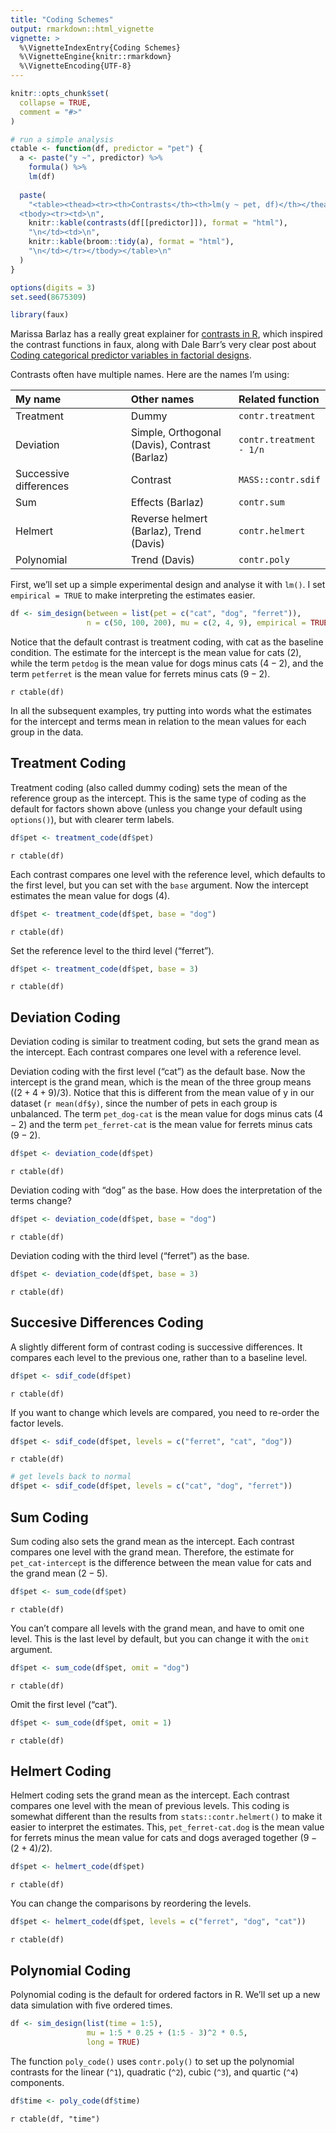 ```yaml
---
title: "Coding Schemes"
output: rmarkdown::html_vignette
vignette: >
  %\VignetteIndexEntry{Coding Schemes}
  %\VignetteEngine{knitr::rmarkdown}
  %\VignetteEncoding{UTF-8}
---
```


```r
knitr::opts_chunk$set(
  collapse = TRUE,
  comment = "#>"
)

# run a simple analysis 
ctable <- function(df, predictor = "pet") {
  a <- paste("y ~", predictor) %>%
    formula() %>%
    lm(df)
  
  paste(
    "<table><thead><tr><th>Contrasts</th><th>lm(y ~ pet, df)</th></thead>
  <tbody><tr><td>\n",
    knitr::kable(contrasts(df[[predictor]]), format = "html"),
    "\n</td><td>\n",
    knitr::kable(broom::tidy(a), format = "html"),
    "\n</td></tr></tbody></table>\n"
  )
}

options(digits = 3)
set.seed(8675309)

library(faux)
```

Marissa Barlaz has a really great explainer for [contrasts in R](https://marissabarlaz.github.io/portfolio/contrastcoding/), which inspired the contrast functions in faux, along with Dale Barr's very clear post about [Coding categorical predictor variables in factorial designs](https://talklab.psy.gla.ac.uk/tvw/catpred/).

Contrasts often have multiple names. Here are the names I'm using:

| My name               | Other names         | Related function |
|:----------------------|:--------------------|:----------|
| Treatment | Dummy | `contr.treatment` |
| Deviation | Simple, Orthogonal (Davis), Contrast (Barlaz) | `contr.treatment - 1/n` |
| Successive differences | Contrast | `MASS::contr.sdif` |
| Sum | Effects (Barlaz)| `contr.sum` |
| Helmert | Reverse helmert (Barlaz), Trend (Davis) | `contr.helmert` |
| Polynomial | Trend (Davis) | `contr.poly` |


First, we'll set up a simple experimental design and analyse it with `lm()`. I set `empirical = TRUE` to make interpreting the estimates easier. 


```r
df <- sim_design(between = list(pet = c("cat", "dog", "ferret")), 
                 n = c(50, 100, 200), mu = c(2, 4, 9), empirical = TRUE)
```


Notice that the default contrast is treatment coding, with cat as the baseline condition. The estimate for the intercept is the mean value for cats ($2$), while the term `petdog` is the mean value for dogs minus cats ($4 - 2$), and the term `petferret` is the mean value for ferrets minus cats ($9 - 2$).

`r ctable(df)`

In all the subsequent examples, try putting into words what the estimates for the intercept and terms mean in relation to the mean values for each group in the data.

## Treatment Coding

Treatment coding (also called dummy coding) sets the mean of the reference group as the intercept. This is the same type of coding as the default for factors shown above (unless you change your default using `options()`), but with clearer term labels. 

```r
df$pet <- treatment_code(df$pet)
```

`r ctable(df)`

Each contrast compares one level with the reference level, which defaults to the first level, but you can set with the `base` argument. Now the intercept estimates the mean value for dogs ($4$).

```r
df$pet <- treatment_code(df$pet, base = "dog")
```

`r ctable(df)`

Set the reference level to the third level ("ferret").

```r
df$pet <- treatment_code(df$pet, base = 3)
```

`r ctable(df)`


## Deviation Coding

Deviation coding is similar to treatment coding, but sets the grand mean as the intercept. Each contrast compares one level with a reference level.

Deviation coding with the first level ("cat") as the default base. Now the intercept is the grand mean, which is the mean of the three group means ($(2 + 4 + 9)/3$). Notice that this is different from the mean value of y in our dataset (`r mean(df$y)`, since the number of pets in each group is unbalanced. The term `pet_dog-cat` is the mean value for dogs minus cats ($4 - 2$) and the term `pet_ferret-cat` is the mean value for ferrets minus cats ($9 - 2$).

```r
df$pet <- deviation_code(df$pet)
```

`r ctable(df)`

Deviation coding with "dog" as the base. How does the interpretation of the terms change?

```r
df$pet <- deviation_code(df$pet, base = "dog")
```

`r ctable(df)`

Deviation coding with the third level ("ferret") as the base.

```r
df$pet <- deviation_code(df$pet, base = 3)
```

`r ctable(df)`

## Succesive Differences Coding

A slightly different form of contrast coding is successive differences. It compares each level to the previous one, rather than to a baseline level.

```r
df$pet <- sdif_code(df$pet)
```

`r ctable(df)`

If you want to change which levels are compared, you need to re-order the factor levels.

```r
df$pet <- sdif_code(df$pet, levels = c("ferret", "cat", "dog"))
```

`r ctable(df)`


```r
# get levels back to normal
df$pet <- sdif_code(df$pet, levels = c("cat", "dog", "ferret"))
```

## Sum Coding

Sum coding also sets the grand mean as the intercept. Each contrast compares one level with the grand mean. Therefore, the estimate for `pet_cat-intercept` is the difference between the mean value for cats and the grand mean ($2 - 5$).

```r
df$pet <- sum_code(df$pet)
```

`r ctable(df)`

You can't compare all levels with the grand mean, and have to omit one level. This is the last level by default, but you can change it with the `omit` argument.

```r
df$pet <- sum_code(df$pet, omit = "dog")
```

`r ctable(df)`

Omit the first level ("cat").

```r
df$pet <- sum_code(df$pet, omit = 1)
```

`r ctable(df)`


## Helmert Coding

Helmert coding sets the grand mean as the intercept. Each contrast compares one level with the mean of previous levels. This coding is somewhat different than the results from `stats::contr.helmert()` to make it easier to interpret the estimates. This, `pet_ferret-cat.dog` is the mean value for ferrets minus the mean value for cats and dogs averaged together ($9-(2+4)/2$).

```r
df$pet <- helmert_code(df$pet)
```

`r ctable(df)`

You can change the comparisons by reordering the levels.

```r
df$pet <- helmert_code(df$pet, levels = c("ferret", "dog", "cat"))
```

`r ctable(df)`

## Polynomial Coding

Polynomial coding is the default for ordered factors in R. We'll set up a new data simulation with five ordered times.

```r
df <- sim_design(list(time = 1:5),
                 mu = 1:5 * 0.25 + (1:5 - 3)^2 * 0.5,
                 long = TRUE)
```

The function `poly_code()` uses `contr.poly()` to set up the polynomial contrasts for the linear (`^1`), quadratic (`^2`), cubic (`^3`), and quartic (`^4`) components.

```r
df$time <- poly_code(df$time)
```

`r ctable(df, "time")`


